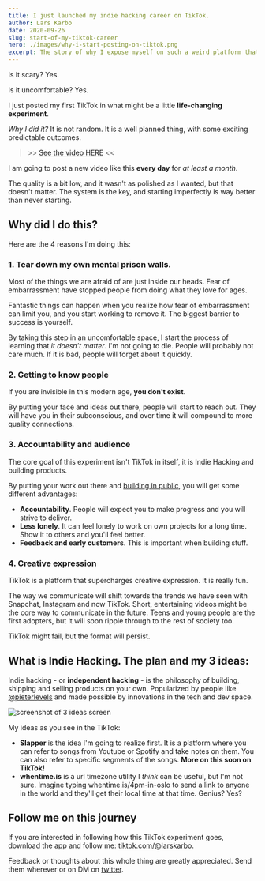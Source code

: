 ```yaml
---
title: I just launched my indie hacking career on TikTok.
author: Lars Karbo
date: 2020-09-26
slug: start-of-my-tiktok-career
hero: ./images/why-i-start-posting-on-tiktok.png
excerpt: The story of why I expose myself on such a weird platform that nobody really understands.
---
```


Is it scary? Yes.

Is it uncomfortable? Yes.

I just posted my first TikTok in what might be a little **life-changing experiment**.

*Why I did it?* It is not random. It is a well planned thing, with some exciting predictable outcomes.

>\>> [See the video HERE](https://www.tiktok.com/@larskarbo/video/6876408841496562945?lang=en) <<

I am going to post a new video like this **every day** for *at least a month*.

The quality is a bit low, and it wasn't as polished as I wanted, but that doesn't matter. The system is the key, and starting imperfectly is way better than never starting.

## Why did I do this?

Here are the 4 reasons I'm doing this:

### 1. Tear down my own mental prison walls.

Most of the things we are afraid of are just inside our heads. Fear of embarrassment have stopped people from doing what they love for ages.

Fantastic things can happen when you realize how fear of embarrassment can limit you, and you start working to remove it. The biggest barrier to success is yourself.

By taking this step in an uncomfortable space, I start the process of learning that *it doesn't matter*. I'm not going to die. People will probably not care much. If it is bad, people will forget about it quickly.

### 2. Getting to know people

<!-- TODO, clarify. Attract people? Know people? Meet people? -->

If you are invisible in this modern age, **you don't exist**.

By putting your face and ideas out there, people will start to reach out. They will have you in their subconscious, and over time it will compound to more quality connections.

### 3. Accountability and audience

The core goal of this experiment isn't TikTok in itself, it is Indie Hacking and building products.

By putting your work out there and [building in public](https://growthhacklist.com/methods/build-in-public), you will get some different advantages:

- **Accountability**. People will expect you to make progress and you will strive to deliver.
- **Less lonely**. It can feel lonely to work on own projects for a long time. Show it to others and you'll feel better.
- **Feedback and early customers**. This is important when building stuff.

### 4. Creative expression

TikTok is a platform that supercharges creative expression. It is really fun.

The way we communicate will shift towards the trends we have seen with Snapchat, Instagram and now TikTok. Short, entertaining videos might be the core way to communicate in the future. Teens and young people are the first adopters, but it will soon ripple through to the rest of society too.

TikTok might fail, but the format will persist.

## What is Indie Hacking. The plan and my 3 ideas:

Indie hacking - or **independent hacking** - is the philosophy of building, shipping and selling products on your own. Popularized by people like [@pieterlevels](https://levels.io/) and made possible by innovations in the tech and dev space.

![screenshot of 3 ideas screen](./images/3-ideas-v2.png)


My ideas as you see in the TikTok:

- **Slapper** is the idea I'm going to realize first. It is a platform where you can refer to songs from Youtube or Spotify and take notes on them. You can also refer to specific segments of the songs. **More on this soon on TikTok!**
- **whentime.is** is a url timezone utility I *think* can be useful, but I'm not sure. Imagine typing whentime.is/4pm-in-oslo to send a link to anyone in the world and they'll get their local time at that time. Genius? Yes?

## Follow me on this journey

If you are interested in following how this TikTok experiment goes, download the app and follow me: [tiktok.com/@larskarbo](https://www.tiktok.com/@larskarbo/).

Feedback or thoughts about this whole thing are greatly appreciated. Send them wherever or on DM on [twitter](https://twitter.com/larskarbo).